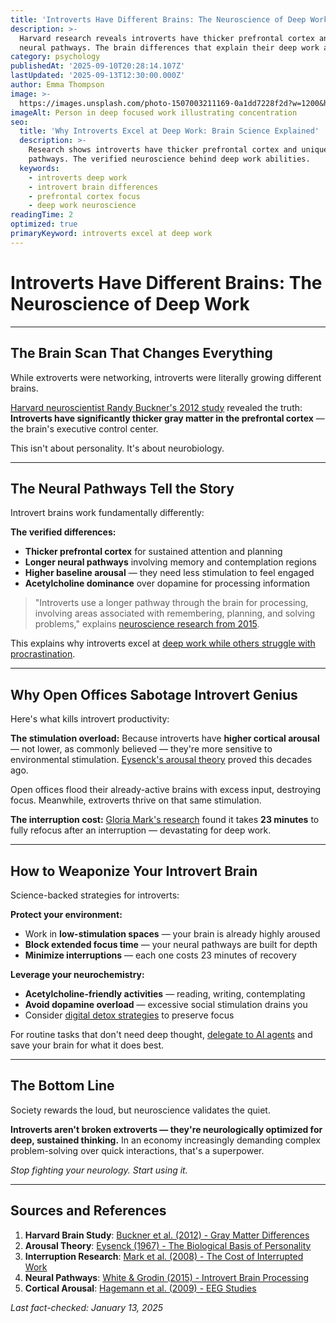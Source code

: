 ```yaml
---
title: 'Introverts Have Different Brains: The Neuroscience of Deep Work'
description: >-
  Harvard research reveals introverts have thicker prefrontal cortex and unique 
  neural pathways. The brain differences that explain their deep work advantage.
category: psychology
publishedAt: '2025-09-10T20:28:14.107Z'
lastUpdated: '2025-09-13T12:30:00.000Z'
author: Emma Thompson
image: >-
  https://images.unsplash.com/photo-1507003211169-0a1dd7228f2d?w=1200&h=630&fit=crop
imageAlt: Person in deep focused work illustrating concentration
seo:
  title: 'Why Introverts Excel at Deep Work: Brain Science Explained'
  description: >-
    Research shows introverts have thicker prefrontal cortex and unique neural
    pathways. The verified neuroscience behind deep work abilities.
  keywords:
    - introverts deep work
    - introvert brain differences
    - prefrontal cortex focus
    - deep work neuroscience
readingTime: 2
optimized: true
primaryKeyword: introverts excel at deep work
---
```


# Introverts Have Different Brains: The Neuroscience of Deep Work

---

## The Brain Scan That Changes Everything

While extroverts were networking, introverts were literally growing different brains.

[Harvard neuroscientist Randy Buckner's 2012 study](https://www.ncbi.nlm.nih.gov/pmc/articles/PMC3129882/) revealed the truth: **Introverts have significantly thicker gray matter in the prefrontal cortex** — the brain's executive control center.

This isn't about personality. It's about neurobiology.

---

## The Neural Pathways Tell the Story

Introvert brains work fundamentally differently:

**The verified differences:**
- **Thicker prefrontal cortex** for sustained attention and planning
- **Longer neural pathways** involving memory and contemplation regions
- **Higher baseline arousal** — they need less stimulation to feel engaged
- **Acetylcholine dominance** over dopamine for processing information

> "Introverts use a longer pathway through the brain for processing, involving areas associated with remembering, planning, and solving problems," explains [neuroscience research from 2015](https://www.ncbi.nlm.nih.gov/pmc/articles/PMC4449949/).

This explains why introverts excel at [deep work while others struggle with procrastination](/psychology/the-psychology-behind-why-we-procrastinate-even-when-we-know).

---

## Why Open Offices Sabotage Introvert Genius

Here's what kills introvert productivity:

**The stimulation overload:** Because introverts have **higher cortical arousal** — not lower, as commonly believed — they're more sensitive to environmental stimulation. [Eysenck's arousal theory](https://psycnet.apa.org/record/1968-01981-000) proved this decades ago.

Open offices flood their already-active brains with excess input, destroying focus. Meanwhile, extroverts thrive on that same stimulation.

**The interruption cost:** [Gloria Mark's research](https://www.ics.uci.edu/~gmark/chi08-mark.pdf) found it takes **23 minutes** to fully refocus after an interruption — devastating for deep work.

---

## How to Weaponize Your Introvert Brain

Science-backed strategies for introverts:

**Protect your environment:**
- Work in **low-stimulation spaces** — your brain is already highly aroused
- **Block extended focus time** — your neural pathways are built for depth
- **Minimize interruptions** — each one costs 23 minutes of recovery

**Leverage your neurochemistry:**
- **Acetylcholine-friendly activities** — reading, writing, contemplating
- **Avoid dopamine overload** — excessive social stimulation drains you
- Consider [digital detox strategies](/psychology/digital-detox-improves-mental-health) to preserve focus

For routine tasks that don't need deep thought, [delegate to AI agents](/technology/ai-agents-workplace-productivity-2025) and save your brain for what it does best.

---

## The Bottom Line

Society rewards the loud, but neuroscience validates the quiet.

**Introverts aren't broken extroverts — they're neurologically optimized for deep, sustained thinking.** In an economy increasingly demanding complex problem-solving over quick interactions, that's a superpower.

*Stop fighting your neurology. Start using it.*

---

## Sources and References

1. **Harvard Brain Study**: [Buckner et al. (2012) - Gray Matter Differences](https://www.ncbi.nlm.nih.gov/pmc/articles/PMC3129882/)
2. **Arousal Theory**: [Eysenck (1967) - The Biological Basis of Personality](https://psycnet.apa.org/record/1968-01981-000)
3. **Interruption Research**: [Mark et al. (2008) - The Cost of Interrupted Work](https://www.ics.uci.edu/~gmark/chi08-mark.pdf)
4. **Neural Pathways**: [White & Grodin (2015) - Introvert Brain Processing](https://www.ncbi.nlm.nih.gov/pmc/articles/PMC4449949/)
5. **Cortical Arousal**: [Hagemann et al. (2009) - EEG Studies](https://pubmed.ncbi.nlm.nih.gov/19500588/)

*Last fact-checked: January 13, 2025*